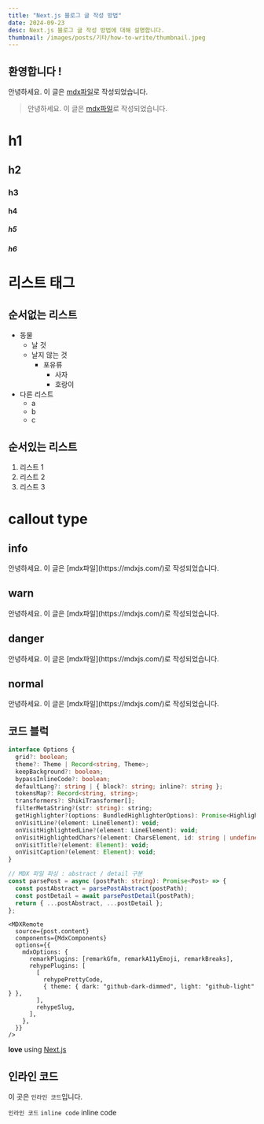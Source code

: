 ```yaml
---
title: "Next.js 블로그 글 작성 방법"
date: 2024-09-23
desc: Next.js 블로그 글 작성 방법에 대해 설명합니다.
thumbnail: /images/posts/기타/how-to-write/thumbnail.jpeg
---
```


## 환영합니다 !

안녕하세요. 이 글은 [mdx파일](https://mdxjs.com/)로 작성되었습니다.

> 안녕하세요. 이 글은 [mdx파일](https://mdxjs.com/)로 작성되었습니다.

# h1

## h2

### h3

#### h4

##### h5

##### h6

# 리스트 태그

## 순서없는 리스트

- 동물
  - 날 것
  - 날지 않는 것
    - 포유류
      - 사자
      - 호랑이
- 다른 리스트
  - a
  - b
  - c

## 순서있는 리스트

1. 리스트 1
2. 리스트 2
3. 리스트 3

# callout type

## info

<Callout type="info">
  안녕하세요. 이 글은 [mdx파일](https://mdxjs.com/)로 작성되었습니다.
</Callout>

## warn

<Callout type="warn">
  안녕하세요. 이 글은 [mdx파일](https://mdxjs.com/)로 작성되었습니다.
</Callout>

## danger

<Callout type="danger">
  안녕하세요. 이 글은 [mdx파일](https://mdxjs.com/)로 작성되었습니다.
</Callout>

## normal

<Callout type="normal">
  안녕하세요. 이 글은 [mdx파일](https://mdxjs.com/)로 작성되었습니다.
</Callout>

## 코드 블럭

```ts {1-3,7}
interface Options {
  grid?: boolean;
  theme?: Theme | Record<string, Theme>;
  keepBackground?: boolean;
  bypassInlineCode?: boolean;
  defaultLang?: string | { block?: string; inline?: string };
  tokensMap?: Record<string, string>;
  transformers?: ShikiTransformer[];
  filterMetaString?(str: string): string;
  getHighlighter?(options: BundledHighlighterOptions): Promise<Highlighter>;
  onVisitLine?(element: LineElement): void;
  onVisitHighlightedLine?(element: LineElement): void;
  onVisitHighlightedChars?(element: CharsElement, id: string | undefined): void;
  onVisitTitle?(element: Element): void;
  onVisitCaption?(element: Element): void;
}

// MDX 파일 파싱 : abstract / detail 구분
const parsePost = async (postPath: string): Promise<Post> => {
  const postAbstract = parsePostAbstract(postPath);
  const postDetail = await parsePostDetail(postPath);
  return { ...postAbstract, ...postDetail };
};
```

```tsx title="코드 블럭"
<MDXRemote
  source={post.content}
  components={MdxComponents}
  options={{
    mdxOptions: {
      remarkPlugins: [remarkGfm, remarkA11yEmoji, remarkBreaks],
      rehypePlugins: [
        [
          rehypePrettyCode,
          { theme: { dark: "github-dark-dimmed", light: "github-light" } },
        ],
        rehypeSlug,
      ],
    },
  }}
/>
```

**love** using [Next.js](https://nextjs.org/)

## 인라인 코드

이 곳은 `인라인 코드`입니다.

`인라인 코드`
`inline code`
inline code
